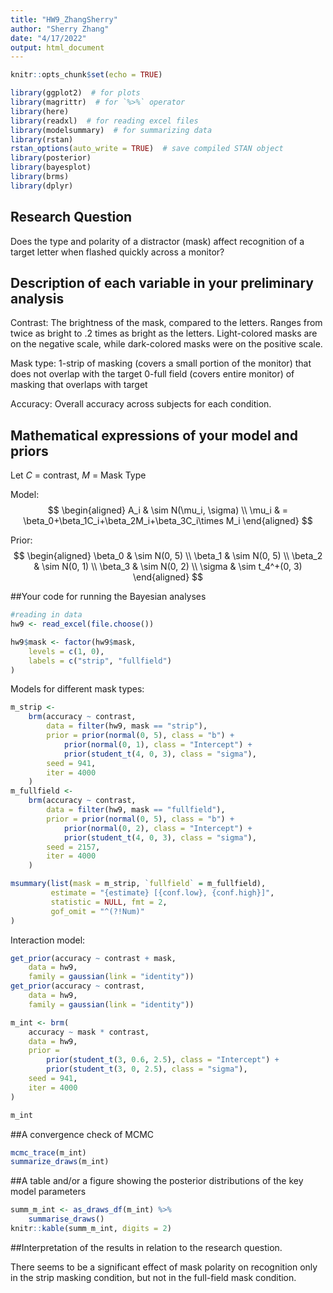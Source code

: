 ---
title: "HW9_ZhangSherry"
author: "Sherry Zhang"
date: "4/17/2022"
output: html_document
---

```{r setup, include=FALSE}
knitr::opts_chunk$set(echo = TRUE)
```

```{r load-pkg, message = FALSE, warning=FALSE}
library(ggplot2)  # for plots
library(magrittr)  # for `%>%` operator
library(here)
library(readxl)  # for reading excel files
library(modelsummary)  # for summarizing data
library(rstan)
rstan_options(auto_write = TRUE)  # save compiled STAN object
library(posterior)
library(bayesplot)
library(brms)
library(dplyr)
```


## Research Question
Does the type and polarity of a distractor (mask) affect recognition of a target letter when flashed quickly across a monitor?

## Description of each variable in your preliminary analysis

Contrast: The brightness of the mask, compared to the letters. Ranges from twice as bright to .2 times as bright as the letters. Light-colored masks are on the negative scale, while dark-colored masks were on the positive scale.

Mask type:
1-strip of masking (covers a small portion of the monitor) that does not overlap with the target
0-full field (covers entire monitor) of masking that overlaps with target

Accuracy: Overall accuracy across subjects for each condition.

## Mathematical expressions of your model and priors
Let $C$ = contrast, $M$ = Mask Type

Model:
$$
  \begin{aligned}
    A_i & \sim N(\mu_i, \sigma) \\
    \mu_i & = \beta_0+\beta_1C_i+\beta_2M_i+\beta_3C_i\times M_i
  \end{aligned}
$$

Prior:
$$
  \begin{aligned}
    \beta_0 & \sim N(0, 5) \\
    \beta_1 & \sim N(0, 5) \\
    \beta_2 & \sim N(0, 1) \\
    \beta_3 & \sim N(0, 2) \\
    \sigma & \sim t_4^+(0, 3)
  \end{aligned}
$$

##Your code for running the Bayesian analyses
```{r}
#reading in data
hw9 <- read_excel(file.choose())
```

```{r}
hw9$mask <- factor(hw9$mask,
    levels = c(1, 0),
    labels = c("strip", "fullfield")
)
```

Models for different mask types:
```{r}
m_strip <-
    brm(accuracy ~ contrast,
        data = filter(hw9, mask == "strip"),
        prior = prior(normal(0, 5), class = "b") +
            prior(normal(0, 1), class = "Intercept") +
            prior(student_t(4, 0, 3), class = "sigma"),
        seed = 941,
        iter = 4000
    )
m_fullfield <-
    brm(accuracy ~ contrast,
        data = filter(hw9, mask == "fullfield"),
        prior = prior(normal(0, 5), class = "b") +
            prior(normal(0, 2), class = "Intercept") +
            prior(student_t(4, 0, 3), class = "sigma"),
        seed = 2157,
        iter = 4000
    )
```

```{r}
msummary(list(mask = m_strip, `fullfield` = m_fullfield),
         estimate = "{estimate} [{conf.low}, {conf.high}]",
         statistic = NULL, fmt = 2,
         gof_omit = "^(?!Num)"
)
```

Interaction model:
```{r}
get_prior(accuracy ~ contrast + mask,
    data = hw9,
    family = gaussian(link = "identity"))
get_prior(accuracy ~ contrast,
    data = hw9,
    family = gaussian(link = "identity"))
```

```{r}
m_int <- brm(
    accuracy ~ mask * contrast,
    data = hw9,
    prior = 
        prior(student_t(3, 0.6, 2.5), class = "Intercept") +
        prior(student_t(3, 0, 2.5), class = "sigma"),
    seed = 941,
    iter = 4000
)
```

```{r}
m_int
```

##A convergence check of MCMC
```{r}
mcmc_trace(m_int)
summarize_draws(m_int)
```

##A table and/or a figure showing the posterior distributions of the key model parameters

```{r summ-m1}
summ_m_int <- as_draws_df(m_int) %>%
    summarise_draws()
knitr::kable(summ_m_int, digits = 2)
```

##Interpretation of the results in relation to the research question.

There seems to be a significant effect of mask polarity on recognition only in the strip masking condition, but not in the full-field mask condition.